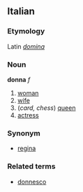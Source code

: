 ==Italian==
===Etymology===
Latin ''[[domina]]''
===Noun===
'''donna''' ''f''

# [[woman]]
# [[wife]]
# (''card, chess'') [[queen]]
# [[actress]]

===Synonym===
*[[regina]]

===Related terms===
*[[donnesco]]
